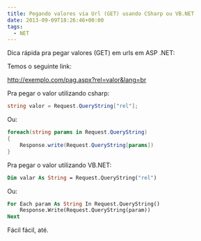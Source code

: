 ```yaml
---
title: Pegando valores via Url (GET) usando CSharp ou VB.NET
date: 2013-09-09T18:26:46+00:00
tags:
  - NET
---
```


Dica rápida pra pegar valores (GET) em urls em ASP .NET:

Temos o seguinte link:

http://exemplo.com/pag.aspx?rel=valor&lang=br

Pra pegar o valor utilizando csharp:

```csharp
string valor = Request.QueryString["rel"];
```

Ou:

```csharp
foreach(string params in Request.QueryString)
{
    Response.write(Request.QueryString[params])
}
```

Pra pegar o valor utilizando VB.NET:

```vb
Dim valar As String = Request.QueryString("rel")
```

Ou:

```vb
For Each param As String In Request.QueryString()
    Response.Write(Request.QueryString(param))
Next
```

Fácil fácil, até.
